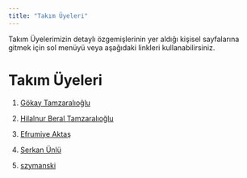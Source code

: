 ```yaml
---
title: "Takım Üyeleri"
---
```


Takım Üyelerimizin detaylı özgemişlerinin yer aldığı kişisel sayfalarına gitmek için sol menüyü veya aşağıdaki linkleri kullanabilirsiniz.

# Takım Üyeleri

1.  [Gökay Tamzaralıoğlu](/takim/gokaytamzaralioglu.qmd "Gökay Tamzaralıoğlu")

2.  [Hilalnur Beral Tamzaralıoğlu](/takim/hilalberal.qmd "Hilalnur Beral Tamzaralıoğlu")

3.  [Efrumiye Aktaş](/takim/efrumiye.qmd "Efrumiye Aktaş")

4.  [Serkan Ünlü](/takim/serkanunlu..qmd "Serkan Ünlü")

5.  [szymanski](/takim/szymanski.qmd "szymanski")
